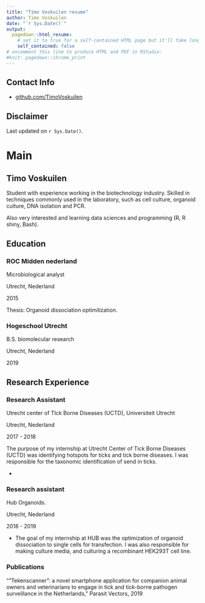 ```yaml
---
title: "Timo Voskuilen resume"
author: Timo Voskuilen
date: "`r Sys.Date()`"
output:
  pagedown::html_resume:
    # set it to true for a self-contained HTML page but it'll take longer to render
    self_contained: false
# uncomment this line to produce HTML and PDF in RStudio:
#knit: pagedown::chrome_print
---
```


Contact Info {#contact}
--------------------------------------------------------------------------------

- <i class="fa fa-github"></i> [github.com/TimoVoskuilen](https://github.com/TimoVoskuilen)


Disclaimer {#disclaimer}
--------------------------------------------------------------------------------


Last updated on `r Sys.Date()`.



Main
================================================================================

Timo Voskuilen {#student}
--------------------------------------------------------------------------------

Student with experience working in the biotechnology industry.
Skilled in techniques commonly used in the laboratory,
such as cell culture, organoid culture, DNA isolation and PCR.

Also very interested and learning data sciences and programming (R, R shiny, Bash).


Education {data-icon=graduation-cap data-concise=true}
--------------------------------------------------------------------------------

### ROC Midden nederland

Microbiological analyst

Utrecht, Nederland

2015

Thesis: Organoid dissociation optimilization. 

### Hogeschool Utrecht

B.S. biomolecular research

Utrecht, Nederland

2019


Research Experience {data-icon=laptop}
--------------------------------------------------------------------------------

### Research Assistant

Utrecht center of TIck Borne Diseases (UCTD), Universiteit Utrecht 

Utrecht, Nederland

2017 - 2018

The purpose of my internship at Utrecht Center of Tick Borne Diseases (UCTD)
was identifying hotspots for ticks and tick borne diseases. I was responsible for the taxonomic identification of send in ticks.

- 

### Research assistant

Hub Organoids.

Utrecht, Nederland

2018 - 2019

- The goal of my internship at HUB was the optimization of organoid
dissociation to single cells for transfection. I was also responsible
for making culture media, and culturing a recombinant
HEK293T cell line.

### Publications

""Tekenscanner": a novel smartphone application for companion animal owners and veterinarians to engage in tick and tick-borne pathogen surveillance in the Netherlands," Parasit Vectors, 2019